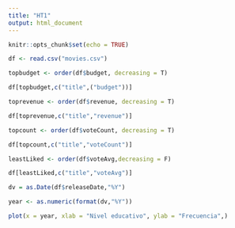 ---
title: "HT1"
output: html_document
---

```{r setup, include=FALSE}
knitr::opts_chunk$set(echo = TRUE)
```

```{r}
df <- read.csv("movies.csv")

```

```{r}
topbudget <- order(df$budget, decreasing = T)
```

```{r}
df[topbudget,c("title",("budget"))]
```

```{r}
toprevenue <- order(df$revenue, decreasing = T)
```


```{r}
df[toprevenue,c("title","revenue")]
```



```{r}
topcount <- order(df$voteCount, decreasing = T)
```

```{r}
df[topcount,c("title","voteCount")]

```


```{r}
leastLiked <- order(df$voteAvg,decreasing = F)

```

```{r}
df[leastLiked,c("title","voteAvg")]
```



```{r}
dv = as.Date(df$releaseDate,"%Y")
```

```{r}
year <- as.numeric(format(dv,"%Y"))

```

```{r}
plot(x = year, xlab = "Nivel educativo", ylab = "Frecuencia",)
```














